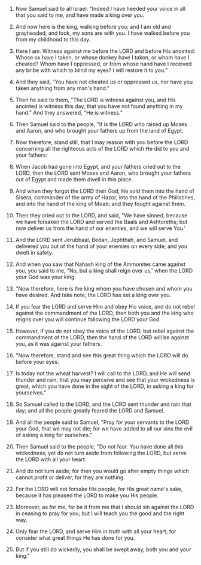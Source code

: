 
1. Now Samuel said to all Israel: "Indeed I have heeded your voice in all that you said to me, and have made a king over you.

2. And now here is the king, walking before you; and I am old and grayheaded, and look, my sons are with you. I have walked before you from my childhood to this day.

3. Here I am. Witness against me before the LORD and before His anointed: Whose ox have I taken, or whose donkey have I taken, or whom have I cheated? Whom have I oppressed, or from whose hand have I received any bribe with which to blind my eyes? I will restore it to you."

4. And they said, "You have not cheated us or oppressed us, nor have you taken anything from any man's hand."

5. Then he said to them, "The LORD is witness against you, and His anointed is witness this day, that you have not found anything in my hand." And they answered, "He is witness."

6. Then Samuel said to the people, "It is the LORD who raised up Moses and Aaron, and who brought your fathers up from the land of Egypt.

7. Now therefore, stand still, that I may reason with you before the LORD concerning all the righteous acts of the LORD which He did to you and your fathers:

8. When Jacob had gone into Egypt, and your fathers cried out to the LORD, then the LORD sent Moses and Aaron, who brought your fathers out of Egypt and made them dwell in this place.

9. And when they forgot the LORD their God, He sold them into the hand of Sisera, commander of the army of Hazor, into the hand of the Philistines, and into the hand of the king of Moab; and they fought against them.

10. Then they cried out to the LORD, and said, "We have sinned, because we have forsaken the LORD and served the Baals and Ashtoreths; but now deliver us from the hand of our enemies, and we will serve You.'

11. And the LORD sent Jerubbaal, Bedan, Jephthah, and Samuel, and delivered you out of the hand of your enemies on every side; and you dwelt in safety.

12. And when you saw that Nahash king of the Ammonites came against you, you said to me, "No, but a king shall reign over us,' when the LORD your God was your king.

13. "Now therefore, here is the king whom you have chosen and whom you have desired. And take note, the LORD has set a king over you.

14. If you fear the LORD and serve Him and obey His voice, and do not rebel against the commandment of the LORD, then both you and the king who reigns over you will continue following the LORD your God.

15. However, if you do not obey the voice of the LORD, but rebel against the commandment of the LORD, then the hand of the LORD will be against you, as it was against your fathers.

16. "Now therefore, stand and see this great thing which the LORD will do before your eyes:

17. Is today not the wheat harvest? I will call to the LORD, and He will send thunder and rain, that you may perceive and see that your wickedness is great, which you have done in the sight of the LORD, in asking a king for yourselves."

18. So Samuel called to the LORD, and the LORD sent thunder and rain that day; and all the people greatly feared the LORD and Samuel.

19. And all the people said to Samuel, "Pray for your servants to the LORD your God, that we may not die; for we have added to all our sins the evil of asking a king for ourselves."

20. Then Samuel said to the people, "Do not fear. You have done all this wickedness; yet do not turn aside from following the LORD, but serve the LORD with all your heart.

21. And do not turn aside; for then you would go after empty things which cannot profit or deliver, for they are nothing.

22. For the LORD will not forsake His people, for His great name's sake, because it has pleased the LORD to make you His people.

23. Moreover, as for me, far be it from me that I should sin against the LORD in ceasing to pray for you; but I will teach you the good and the right way.

24. Only fear the LORD, and serve Him in truth with all your heart; for consider what great things He has done for you.

25. But if you still do wickedly, you shall be swept away, both you and your king."


